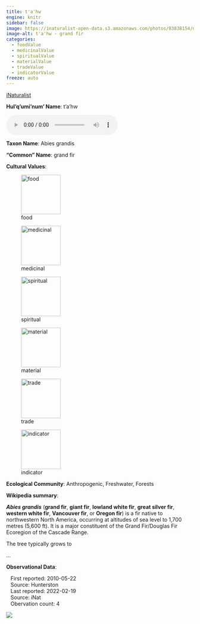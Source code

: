 ```yaml
---
title: t'a'hw
engine: knitr
sidebar: false
image: https://inaturalist-open-data.s3.amazonaws.com/photos/83838154/medium.jpeg
image-alt: t'a'hw - grand fir
categories:
  - foodValue
  - medicinalValue
  - spiritualValue
  - materialValue
  - tradeValue
  - indicatorValue
freeze: auto
---
```


<div role="img" class="imerss-photo" style="background-image: url(https://inaturalist-open-data.s3.amazonaws.com/photos/83838154/medium.jpeg)" 
 alt="t'a'hw - grand fir">
 <a href="https://www.inaturalist.org/taxa/63690" target="_blank" class="taxonDisplay-iNat-extern">iNaturalist<span class="external-link"></span></a>
</div>

**Hul'q'umi'num' Name**: t'a'hw

<audio controls>
  <source src="../../audio/t_a_hw_Levi_Wilson_&_Emily_Menzies_Galiano_Island_2022-02-20.mp3" type="audio/mpeg">
</audio>

**Taxon Name**: Abies grandis

**"Common" Name**: grand fir

**Cultural Values**:

:::{layout-nrow=1}
![food](/files/food.svg){width=106px}

![medicinal](/files/medicinal.svg){width=106px}

![spiritual](/files/spiritual.svg){width=106px}

![material](/files/material.svg){width=106px}

![trade](/files/trade.svg){width=106px}

![indicator](/files/indicator.svg){width=106px}
:::

**Ecological Community**: Anthropogenic, Freshwater, Forests

**Wikipedia summary**:
<p class="mw-empty-elt">
</p>

<p><i><b>Abies grandis</b></i> (<b>grand fir</b>, <b>giant fir</b>, <b>lowland white fir</b>, <b>great silver fir</b>, <b>western white fir</b>, <b>Vancouver fir</b>, or <b>Oregon fir</b>) is a fir native to northwestern North America, occurring at altitudes of sea level to 1,700 metres (5,600&#160;ft). It is a major constituent of the Grand Fir/Douglas Fir Ecoregion of the Cascade Range.
</p><p>The tree typically grows to</p>...

**Observational Data**:

|    First reported: 2010-05-22

|    Source: Hunterston

|    Last reported: 2022-02-19

|    Source: iNat

|    Obervation count: 4

![](community_dist.png)
